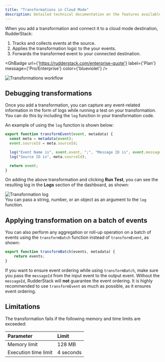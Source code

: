 ```yaml
---
title: "Transformations in Cloud Mode"
description: Detailed technical documentation on the features available while using transformations with cloud mode destinations.
---
```


When you <Link to="#adding-a-transformation">add a transformation</Link> and connect it to a <Link to="/destinations/rudderstack-connection-modes/#cloud-mode">cloud mode</Link> destination, RudderStack:

1. Tracks and collects events at the source.
2. Applies the transformation logic to the your events.
3. Forwards the transformed event to your connected destination.


<GhBadge
  url={'https://rudderstack.com/enterprise-quote'}
  label={'Plan'}
  message={'Pro/Enterprise'}
  color={'blueviolet'}
/>

<img src="../../assets/features/transformations-workflow.png" alt="Transformations workflow" />

## Debugging transformations

Once you <Link to="#adding-a-transformation">add a transformation</Link>, you can capture any event-related information in the form of logs while running a test on your transformation. You can do this by including the `log` function in your transformation code. 

An example of using the `log` function is shown below:

```javascript
export function transformEvent(event, metadata) {
  const meta = metadata(event);
  event.sourceId = meta.sourceId;

  log("Event Name is", event.event, ";", "Message ID is", event.messageId);
  log("Source ID is", meta.sourceId);

  return event;
}
```

On adding the above transformation and clicking **Run Test**, you can see the resulting log in the **Logs** section of the dashboard, as shown:

<img src="../../assets/features/transformation-log.png" alt="Transformation log" />

<div class="infoBlock">
You can pass a string, number, or an object as an argument to the <code class="inline-code">log</code> function.
</div>

## Applying transformation on a batch of events

You can also perform any aggregation or roll-up operation on a batch of events using the `transformBatch` function instead of `transformEvent`, as shown:

```javascript
export function transformBatch(events, metadata) {
    return events;
}
```

<div class="dangerBlock">
If you want to ensure event ordering while using <code class="inline-code">transformBatch</code>, make sure you pass the <code class="inline-code">messageId</code> from the input event to the output event. Without the <code class="inline-code">messageId</code>, RudderStack will <strong>not</strong> guarantee the event ordering. It is highly recommended to use <code class="inline-code">transformEvent</code> as much as possible, as it ensures event ordering.
</div>

## Limitations

The transformation fails if the following memory and time limits are exceeded:

| Parameter    | Limit     |
| :----------- | :-------- |
| Memory limit | 128 MB      |
| Execution time limit   | 4 seconds |
